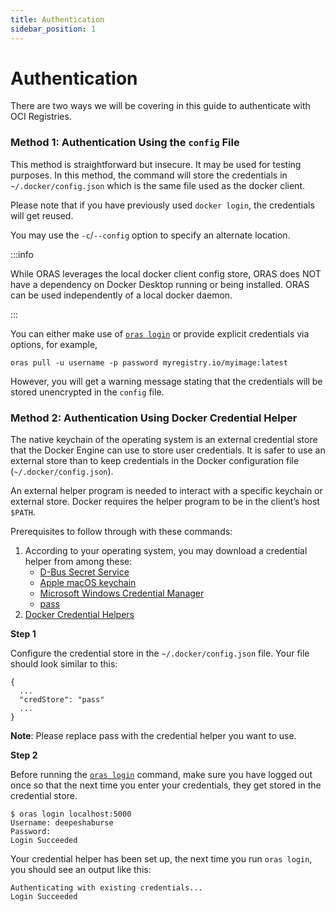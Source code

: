 ```yaml
---
title: Authentication
sidebar_position: 1
---
```


# Authentication

There are two ways we will be covering in this guide to authenticate with OCI Registries.

### Method 1: Authentication Using the `config` File

This method is straightforward but insecure. It may be used for testing purposes. In this method, the command will store the credentials in `~/.docker/config.json` which is the same file used as the docker client. 

Please note that if you have previously used `docker login`, the credentials will get reused.

You may use the `-c`/`--config` option to specify an alternate location.

:::info

While ORAS leverages the local docker client config store, ORAS does NOT have a dependency on Docker Desktop running or being installed. ORAS can be used independently of a local docker daemon.

:::

You can either make use of [`oras login`](../commands/oras_login) or provide explicit credentials via options, for example,

```
oras pull -u username -p password myregistry.io/myimage:latest
```
However, you will get a warning message stating that the credentials will be stored unencrypted in the `config` file.

### Method 2: Authentication Using Docker Credential Helper

The native keychain of the operating system is an external credential store that the Docker Engine can use to store user credentials. It is safer to use an external store than to keep credentials in the Docker configuration file (`~/.docker/config.json`).

An external helper program is needed to interact with a specific keychain or external store. Docker requires the helper program to be in the client’s host `$PATH`.

Prerequisites to follow through with these commands:
1. According to your operating system, you may download a credential helper from among these:
    - [D-Bus Secret Service](https://github.com/docker/docker-credential-helpers/releases) 
    - [Apple macOS keychain](https://github.com/docker/docker-credential-helpers/releases)
    - [Microsoft Windows Credential Manager](https://github.com/docker/docker-credential-helpers/releases)
    - [pass](https://www.passwordstore.org/)
2. [Docker Credential Helpers](https://github.com/docker/docker-credential-helpers)

**Step 1**

Configure the credential store in the `~/.docker/config.json` file. Your file should look similar to this:

```
{
  ...
  "credStore": "pass"
  ...
}
```

**Note**: Please replace pass with the credential helper you want to use. 

**Step 2**

Before running the [`oras login`](../commands/oras_login) command, make sure you have logged out once so that the next time you enter your credentials, they get stored in the credential store.

```
$ oras login localhost:5000
Username: deepeshaburse
Password: 
Login Succeeded
```

Your credential helper has been set up, the next time you run `oras login`, you should see an output like this:

```
Authenticating with existing credentials...
Login Succeeded
```